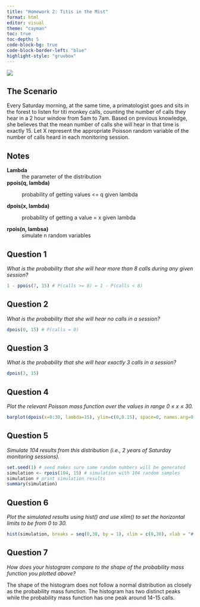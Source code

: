 ```yaml
---
title: "Homework 2: Titis in the Mist"
format: html
editor: visual
theme: "cayman"
toc: true
toc-depth: 5
code-block-bg: true
code-block-border-left: "blue"
highlight-style: "gruvbox"
---
```


![](https://th-thumbnailer.cdn-si-edu.com/DkvvxtE1NdSEWQ7jyjNnpWMSnVc=/fit-in/1600x0/https://tf-cmsv2-smithsonianmag-media.s3.amazonaws.com/filer/f0/41/f041ccf6-5ea8-4e08-8d47-4155e58c3886/42-58955931.jpg)

## The Scenario

Every Saturday morning, at the same time, a primatologist goes and sits in the forest to listen for titi monkey calls, counting the number of calls they hear in a 2 hour window from 5am to 7am. Based on previous knowledge, she believes that the mean number of calls she will hear in that time is exactly 15. Let X represent the appropriate Poisson random variable of the number of calls heard in each monitoring session.

## Notes

**Lambda**
: the parameter of the distribution

**ppois(q, lambda)**

:   probability of getting values \<= q given lambda

**dpois(x, lambda)**

:   probability of getting a value = x given lambda

**rpois(n, lambsa)**
: simulate n random variables

## Question 1

*What is the probability that she will hear more than 8 calls during any given session?*

```r
1 - ppois(7, 15) # P(calls >= 8) = 1 - P(calls < 8)
```

## Question 2

*What is the probability that she will hear no calls in a session?*

```r
dpois(0, 15) # P(calls = 0)
```

## Question 3

*What is the probability that she will hear exactly 3 calls in a session?*
```r
dpois(3, 15)
```

## Question 4

*Plot the relevant Poisson mass function over the values in range 0 ≤ x ≤ 30.*
```r
barplot(dpois(x=0:30, lambda=15), ylim=c(0,0.15), space=0, names.arg=0:30, col = "purple", ylab="P(X=x)", xlab="# of Calls")
```

## Question 5

*Simulate 104 results from this distribution (i.e., 2 years of Saturday monitoring sessions).*

```r
set.seed(1) # seed makes sure same random numbers will be generated
simulation <- rpois(104, 15) # simulation with 104 random samples
simulation # print simulation results
summary(simulation)
```

## Question 6

*Plot the simulated results using hist() and use xlim() to set the horizontal limits to be from 0 to 30.*
```r
hist(simulation, breaks = seq(0,30, by = 1), xlim = c(0,30), xlab = "# of Calls", ylab = "Frequency", col = "pink", main = "Histogram of Titi Call Simulution")
```

## Question 7

*How does your histogram compare to the shape of the probability mass function you plotted above?*

The shape of the histogram does not follow a normal distribution as closely as the probability mass function. The histogram has two distinct peaks while the probability mass function has one peak around 14-15 calls.



